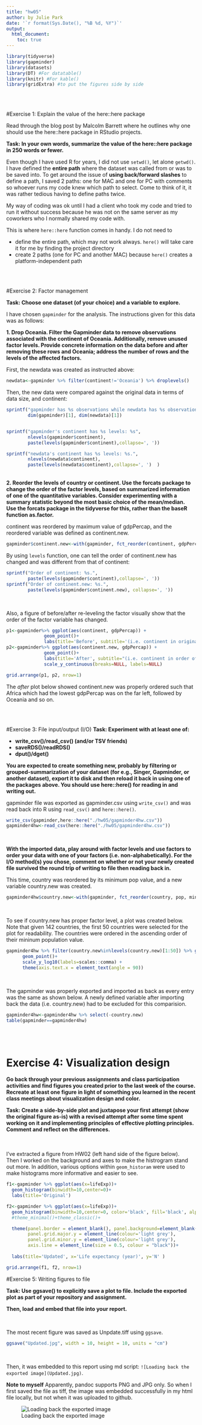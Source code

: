 ```yaml
---
title: "hw05"
author: by Julie Park
date: '`r format(Sys.Date(), "%B %d, %Y")`'
output: 
  html_document:
    toc: true
---    
```


```r
library(tidyverse)
library(gapminder)
library(datasets)
library(DT) #For datatable()
library(knitr) #For kable()
library(gridExtra) #to put the figures side by side
```
<br><br>

#Exercise 1: Explain the value of the here::here package

Read through the blog post by Malcolm Barrett where he outlines why one should use the here::here package in RStudio projects.

**Task: In your own words, summarize the value of the here::here package in 250 words or fewer.**

Even though I have used R for years, I did not use `setwd()`, let alone `getwd()`.  I have defined the **entire path** where the dataset was called from or was to be saved into. To get around the issue of **using back/forward slashes** to define a path, I saved 2 paths: one for MAC and one for PC with comments so whoever runs my code knew which path to select.  Come to think of it, it was rather tedious having to define paths twice.  

My way of coding was ok until I had a client who took my code and tried to run it without success because he was not on the same server as my coworkers who I normally shared my code with.


This is where `here::here` function comes in handy.  I do not need to 

* define the entire path, which may not work always. `here()` will take care it for me by finding the project directory
* create 2 paths (one for PC and another MAC) because `here()` creates a platform-independent path


<br><br>

#Exercise 2: Factor management

**Task: Choose one dataset (of your choice) and a variable to explore.** 

I have chosen `gapminder` for the analysis.  The instructions given for this data was as follows:

**1. Drop Oceania. Filter the Gapminder data to remove observations associated with the continent of Oceania. Additionally, remove unused factor levels. Provide concrete information on the data before and after removing these rows and Oceania; address the number of rows and the levels of the affected factors.**

First, the newdata was created as instructed above:
```r
newdata<-gapminder %>% filter(continent!='Oceania') %>% droplevels()
```

Then, the new data were compared against the original data in terms of data size, and continent:
```r
sprintf("gapminder has %s observations while newdata has %s observations.",
        dim(gapminder)[1], dim(newdata)[1])


sprintf("gapminder's continent has %s levels: %s", 
        nlevels(gapminder$continent), 
        paste(levels(gapminder$continent),collapse=', '))

sprintf("newdata's continent has %s levels: %s.", 
        nlevels(newdata$continent),  
        paste(levels(newdata$continent),collapse=', ')  )

```

<br/>
**2. Reorder the levels of country or continent. Use the forcats package to change the order of the factor levels, based on summarized information of one of the quantitative variables. Consider experimenting with a summary statistic beyond the most basic choice of the mean/median. Use the forcats package in the tidyverse for this, rather than the baseR function as.factor.**

continent was reordered by maximum value of gdpPercap, and the reordered variable was defined as continent.new.  
```r
gapminder$continent.new<-with(gapminder, fct_reorder(continent, gdpPercap, max))

```


By using `levels` function, one can tell the order of continent.new has changed and was different from that of continent:
```r
sprintf("Order of continent: %s.", 
        paste(levels(gapminder$continent),collapse=', '))
sprintf("Order of continent.new: %s.", 
        paste(levels(gapminder$continent.new), collapse=', '))
```

<br/>

Also, a figure of before/after re-leveling the factor visually show that the order of the factor variable has changed.

```r
p1<-gapminder%>% ggplot(aes(continent, gdpPercap)) + 
              geom_point()+
              labs(title='Before', subtitle='(i.e. continent in original order)')
p2<-gapminder%>% ggplot(aes(continent.new, gdpPercap)) + 
              geom_point()+
              labs(title='After', subtitle="(i.e. continent in order of max(gdpPercap))", y='')+
              scale_y_continuous(breaks=NULL, labels=NULL)

grid.arrange(p1, p2, nrow=1)
```

The *after* plot below showed continent.new was properly ordered such that Africa which had the lowest gdpPercap was on the far left, followed by Oceania and so on.


<br/><br/>

#Exercise 3: File input/output (I/O) 
**Task: Experiment with at least one of:**

 - **write_csv()/read_csv() (and/or TSV friends) **
 - **saveRDS()/readRDS()**
 - **dput()/dget()**

**You are expected to create something new, probably by filtering or grouped-summarization of your dataset (for e.g., Singer, Gapminder, or another dataset), export it to disk and then reload it back in using one of the packages above. You should use here::here() for reading in and writing out.**

gapminder file was exported as gapminder.csv using `write_csv()` and was read back into R using `read_csv()` and `here::here()`.
```r
write_csv(gapminder,here::here("./hw05/gapminder4hw.csv"))
gapminder4hw<-read_csv(here::here("./hw05/gapminder4hw.csv"))
```

<br/>

**With the imported data, play around with factor levels and use factors to order your data with one of your factors (i.e. non-alphabetically). For the I/O method(s) you chose, comment on whether or not your newly created file survived the round trip of writing to file then reading back in.**

This time, country was reordered by its minimum pop value, and a new variable country.new was created.
```r
gapminder4hw$country.new<-with(gapminder, fct_reorder(country, pop, min))
```

<br/>

To see if country.new has proper factor level, a plot was created below. Note that given 142 countries, the first 50 countries were selected for the plot for readability.  The countries were ordered in the ascending order of their mininum population value.


```r
gapminder4hw %>% filter(country.new%in%levels(country.new)[1:50]) %>% ggplot(aes(country.new, pop, group=year))+
      geom_point()+
      scale_y_log10(labels=scales::comma) +
      theme(axis.text.x = element_text(angle = 90))
```

<br/>

The gapminder was properly exported and imported as back as every entry was the same as shown below.  A newly defined variable after importing back the data (i.e. country.new) had to be excluded for this comparision.

```r
gapminder4hw<-gapminder4hw %>% select(-country.new)
table(gapminder==gapminder4hw)
```

<br/><br/>

# Exercise 4: Visualization design
**Go back through your previous assignments and class participation activities and find figures you created prior to the last week of the course. Recreate at least one figure in light of something you learned in the recent class meetings about visualization design and color.**

**Task: Create a side-by-side plot and juxtapose your first attempt (show the original figure as-is) with a revised attempt after some time spent working on it and implementing principles of effective plotting principles. Comment and reflect on the differences.**

<br/><br/>
I've extracted a figure from HW02 (left hand side of the figure below).  
Then I worked on the background and axes to make the histrogram stand out more.  In addition, various options within `geom_historam` were used to make histograms more informative and easier to see.

```r
f1<-gapminder %>% ggplot(aes(x=lifeExp))+
  geom_histogram(binwidth=10,center=0)+
  labs(title='Original')

f2<-gapminder %>% ggplot(aes(x=lifeExp))+
  geom_histogram(binwidth=10,center=0, color='black', fill='black', alpha=0.7)+
  #theme_minimal()+theme_classic()+

  theme(panel.border = element_blank(), panel.background=element_blank(),
        panel.grid.major.y = element_line(colour='light grey'), 
        panel.grid.minor.y = element_line(colour='light grey'), 
        axis.line = element_line(size = 0.5, colour = "black"))+
  
  labs(title='Updated', x='Life expectancy (year)', y='N' )

grid.arrange(f1, f2, nrow=1)
```



#Exercise 5: Writing figures to file

**Task: Use ggsave() to explicitly save a plot to file. Include the exported plot as part of your repository and assignment.**

**Then, load and embed that file into your report.**

<br/>

The most recent figure was saved as Unpdate.tiff using `ggsave`.
```r
ggsave("Updated.jpg", width = 10, height = 10, units = "cm")

```

<br/>

Then, it was embedded to this report using md script: 
`![Loading back the exported image](Updated.jpg)`. 

**Note to myself** Apparently, pandoc supports PNG and JPG only.  So when I first saved the file as tiff, the image was embedded successfully in my html file locally, but not when it was uploaded to github.

![Loading back the exported image](Updated.jpg)


